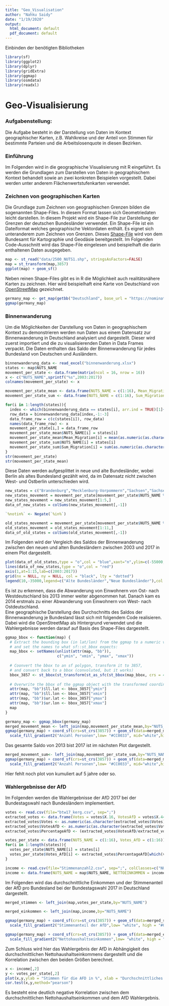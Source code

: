 ```yaml
---
title: "Geo_Visualisation"
author: "Nahku Saidy"
date: "1/19/2020"
output:
  html_document: default
  pdf_document: default
---
```

Einbinden der benötigten Bibliotheken

```r
library(sf)
library(ggplot2)
library(dplyr)
library(gridExtra)
library(ggmap)
library(osmdata)
library(readxl)
```

# Geo-Visualisierung

### Aufgabenstellung:
Die Aufgabe besteht in der Darstellung von Daten im Kontext geographischer Karten, z.B. Wahlkreise und der Anteil von Stimmen für bestimmte Parteien und die Arbeitslosenquote in diesen Bezirken.

### Einführung
Im Folgenden wird in die geographische Visualisierung mit R eingeführt. Es werden die Grundlagen zum Darstellen von Daten in geographischem Kontext behandelt sowie an zwei konkreten Beispielen vorgestellt. Dabei werden unter anderem Flächenwertstufenkarten verwendet.

### Zeichnen von geographischen Karten
Die Grundlage zum Zeichnen von geographischen Grenzen bilden die sogenannten Shape-Files. In diesem Format lassen sich Geometriedaten leicht darstellen. In diesem Projekt wird ein Shape-File zur Darstellung der Grenzen der deutschen Bundesländer verwendet. Ein Shape-File ist ein Dateiformat welches geographische Vektordaten enthält. Es eignet sich unteranderem zum Zeichnen von Grenzen. Dieses [Shape-File](https://gdz.bkg.bund.de/index.php/default/digitale-geodaten/verwaltungsgebiete/nuts-gebiete-1-250-000-stand-01-01-nuts250-01-01.html) wird von dem Bundesamt für Kartographie und Geodäsie bereitgestellt. Im Folgenden Code-Ausschnitt wird das Shape-File eingelesen und beispielhaft die darin enthaltenen Daten ausgegeben.
```r
map <- st_read("data/2500_NUTS1.shp", stringsAsFactors=FALSE)
map = st_transform(map,3857)
ggplot(map) + geom_sf()
```

Neben reinen Shape-Files gibt es in R die Möglichkeit auch realitätsnähere Karten zu zeichnen. Hier wird beispielhaft eine Karte von Deutschland von [OpenStreetMap](https://www.openstreetmap.de) gezeichnet.

```r
germany_map <- get_map(getbb("Deutschland", base_url = "https://nominatim.openstreetmap.org", featuretype = "country"),maptype = "toner-background")
ggmap(germany_map)
```

### Binnenwanderung
Um die Möglichkeiten der Darstellung von Daten in geographischem Kontext zu demonstrieren werden nun Daten aus einem Datensatz zur Binnenwanderung in Deutschland analysiert und dargestellt. Dieser wird zuerst importiert und die zu visualisierenden Daten in Data Frames verpackt. Die Daten enthalten das Saldo der Binnenwanderung für jedes Bundesland von Deutschen und Ausländern.

```r
binnenwanderung_data <- read_excel("binnenwanderung.xlsx")
states <- map$NUTS_NAME
movement_per_state <- data.frame(matrix(ncol = 16, nrow = 16))
x <- c("NUTS_NAME",sprintf("%s",2003:2017))
colnames(movement_per_state) <- x

movement_per_state_mean <- data.frame(NUTS_NAME = c(1:16), Mean_Migration = c(1:16))
movement_per_state_sum <- data.frame(NUTS_NAME = c(1:16), Sum_Migration = c(1:16))

for(i in 1:length(states)){
  index <- which(binnenwanderung_data == states[i], arr.ind = TRUE)[1]+2
  row_data = binnenwanderung_data[index,-1:-3]
  data_frame_row = c(c(states[i]), row_data)
  names(data_frame_row) <- x
  movement_per_state[i,] = data_frame_row
  movement_per_state_mean$NUTS_NAME[i] = states[i]
  movement_per_state_mean$Mean_Migration[i] = mean(as.numeric(as.character(row_data)))
  movement_per_state_sum$NUTS_NAME[i] = states[i]
  movement_per_state_sum$Sum_Migration[i] = sum(as.numeric(as.character(row_data)))
}
str(movement_per_state)
str(movement_per_state_mean)
```

Diese Daten werden aufgesplittet in neue und alte Bundesländer, wobei Berlin als altes Bundesland gezählt wird, da im Datensatz nicht zwischen West- und Ostberlin unterschieden wird.

```r
new_states = c("Brandenburg","Mecklenburg-Vorpommern","Sachsen","Sachsen-Anhalt","Thüringen")
new_states_movement = movement_per_state[movement_per_state$NUTS_NAME %in% new_states,]
new_states_movement = new_states_movement[1:5,]
data_of_new_states = colSums(new_states_movement[,-1])

`%notin%` <- Negate(`%in%`)

old_states_movement = movement_per_state[movement_per_state$NUTS_NAME %notin% new_states,]
old_states_movement = old_states_movement[1:11,]
data_of_old_states = colSums(old_states_movement[,-1])
```

Im Folgenden wird der Vergleich des Saldos der Binnenwanderung zwischen den neuen und alten Bundesländern zwischen 2003 und 2017 in einem Plot dargestellt.

```r
plot(data_of_old_states,type = "o",col = "blue",xaxt="n",ylim=c(-55000,55000),xlab="Jahr",ylab="Saldo",main="Saldo der Binnenwanderung zwischen neuen und alten Bundesländern",sub="(Berlin wird hier zu den alten Bundesländern gezählt)")
lines(data_of_new_states,type = "o",col = "red")
axis(1,at=1:15,lab=c(2003:2017))
grid(nx = NULL, ny = NULL, col = "black", lty = "dotted")
legend(10,-35000,legend=c("Alte Bundesländer","Neue Bundesländer"),col =c("blue","red"),lty=1,cex=1)
```

Es ist zu erkennen, dass die Abwanderung von Einwohnern von Ost- nach Westdeutschland bis 2013 immer weiter abgenommen hat. Danach kam es 2014 erstmals zu einer Abwanderung von Einwohnern von West- nach Ostdeutschland.  
Eine geographische Darstellung des Durchschnitts des Saldos der Binnenwanderung je Bundesland lässt sich mit folgendem Code realisieren. Dabei wird die OpenStreetMap als Hintergrund verwendet und die Wahlergebnisse werden darauf auf Basis des Shape-Files dargestellt.

```r
ggmap_bbox <- function(map) {
  # Extract the bounding box (in lat/lon) from the ggmap to a numeric vector, 
  # and set the names to what sf::st_bbox expects:
  map_bbox <- setNames(unlist(attr(map, "bb")), 
                       c("ymin", "xmin", "ymax", "xmax"))
  
  # Coonvert the bbox to an sf polygon, transform it to 3857, 
  # and convert back to a bbox (convoluted, but it works)
  bbox_3857 <- st_bbox(st_transform(st_as_sfc(st_bbox(map_bbox, crs = 4326)), 3857))
  
  # Overwrite the bbox of the ggmap object with the transformed coordinates 
  attr(map, "bb")$ll.lat <- bbox_3857["ymin"]
  attr(map, "bb")$ll.lon <- bbox_3857["xmin"]
  attr(map, "bb")$ur.lat <- bbox_3857["ymax"]
  attr(map, "bb")$ur.lon <- bbox_3857["xmax"]
  map
}

germany_map <- ggmap_bbox(germany_map)
merged_movement_mean <- left_join(map,movement_per_state_mean,by="NUTS_NAME")
ggmap(germany_map) + coord_sf(crs=st_crs(3857)) + geom_sf(data=merged_movement_mean, aes(fill= Mean_Migration), inherit.aes = FALSE,alpha=0.5)+
  scale_fill_gradient2("Anzahl Personen",low= "#CC0033", mid="white",high = "#006633") + ggtitle("Durchschnitt des Saldos der Binnenwanderung in Deutschland")
```

Das gesamte Saldo von 2013 bist 2017 ist im nächsten Plot dargestellt. 


```r
merged_movement_sum<- left_join(map,movement_per_state_sum,by="NUTS_NAME")
ggmap(germany_map) + coord_sf(crs=st_crs(3857)) + geom_sf(data=merged_movement_sum, aes(fill= Sum_Migration), inherit.aes = FALSE,alpha=0.7)+
  scale_fill_gradient2("Anzahl Personen",low= "#CC0033", mid="white",high = "#006633") + ggtitle("Summe des Saldos der Binnenwanderung in Deutschland")
```

Hier fehlt noch plot von kumuliert auf 5 jahre oder so.

### Wahlergebnisse der AfD
Im Folgenden werden die Wahlergebnisse der AfD 2017 bei der Bundestagswahl nach Bundesländern implementiert.
```r
votes <- read.csv(file="btw17_kerg.csv", sep=";")
extracted_votes <- data.frame(Votes = votes$X.16, VotesAfD = votes$X.44)
extracted_votes$Votes <- as.numeric(as.character(extracted_votes$Votes))
extracted_votes$VotesAfD <- as.numeric(as.character(extracted_votes$VotesAfD))
extracted_votes$PercentageAfD <- (extracted_votes$VotesAfD/extracted_votes$Votes)*100

votes_per_state <- data.frame(NUTS_NAME = c(1:16), Votes_AfD = c(1:16))
for(i in 1:length(states)){
  votes_per_state$NUTS_NAME[i] = states[i]
  votes_per_state$Votes_AfD[i] <- extracted_votes$PercentageAfD[which(votes == states[i], arr.ind = TRUE)]
}

income <- read.csv(file="Stimmenanzahl2.csv", sep=";", colClasses=c("NULL", "NULL", "NULL", NA))
income <- data.frame(NUTS_NAME = map$NUTS_NAME, NETTOEINKOMMEN = income)
```

Im Folgenden wird das durchschnittliche Einkommen und der Stimmenanteil der AfD pro Bundesland bei der Bundestagswahl 2017 in Deutschland dargestellt.

```r
merged_stimmen <- left_join(map,votes_per_state,by="NUTS_NAME")

merged_einkommen <- left_join(map,income,by="NUTS_NAME")

ggmap(germany_map) + coord_sf(crs=st_crs(3857)) + geom_sf(data=merged_stimmen, aes(fill= Votes_AfD), inherit.aes = FALSE,alpha=0.7)+
  scale_fill_gradient2("Stimmenanteil der AfD",low= "white", high = "#00008B")  + ggtitle("Stimmenanteil der AfD")

ggmap(germany_map) + coord_sf(crs=st_crs(3857)) + geom_sf(data=merged_einkommen, aes(fill= Nettoeinkommen), inherit.aes = FALSE,alpha=0.7)+
  scale_fill_gradient2("Nettohaushaltseinkommen",low= "white", high = "#00008B") + ggtitle("Durchschnittliches Einkommen")
```

Zum Schluss wird hier das Wahlergebnis der AfD in Abhängigkeit des durchschnittlichen Nettohaushaltseinkommens dargestellt und die Korrelation zwischen den beiden Größen berechnet.

```r
x <- income[,2]
y <- votes_per_state[,2]
plot(x,y,ylab = "Stimmen für die AFD in %", xlab = "Durchschnittliches Hauhaltseinkommen in €",main ="Zusammenhang zwischen Nettohaushaltseinkommen\n und Wahlergebnis der AfD")
cor.test(x,y,method="pearson")
```

Es besteht eine deutlich negative Korrelation zwischen dem durchschnittlichen Nettohaushaltseinkommen und dem AfD Wahlergebnis. 